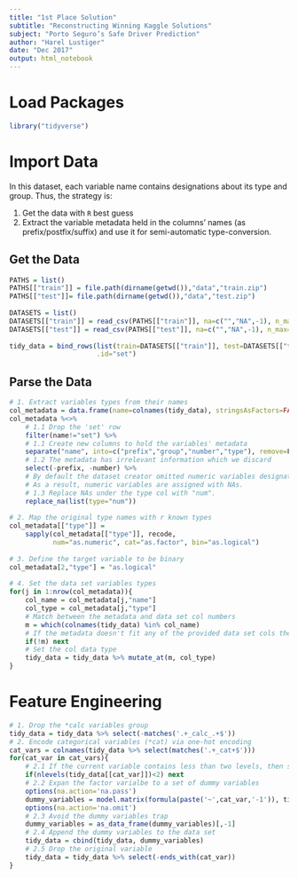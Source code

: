 ```yaml
---
title: "1st Place Solution"
subtitle: "Reconstructing Winning Kaggle Solutions"
subject: "Porto Seguro’s Safe Driver Prediction"
author: "Harel Lustiger"
date: "Dec 2017"
output: html_notebook
---
```


# Load Packages

```r
library("tidyverse")
```


# Import Data

In this dataset, each variable name contains designations about its type and 
group. Thus, the strategy is:

1. Get the data with `R` best guess
2. Extract the variable metadata held in the columns' names 
(as prefix/postfix/suffix) and use it for semi-automatic type-conversion. 

## Get the Data

```r
PATHS = list()
PATHS[["train"]] = file.path(dirname(getwd()),"data","train.zip")
PATHS[["test"]]= file.path(dirname(getwd()),"data","test.zip")
  
DATASETS = list()
DATASETS[["train"]] = read_csv(PATHS[["train"]], na=c("","NA",-1), n_max=1e2)
DATASETS[["test"]] = read_csv(PATHS[["test"]], na=c("","NA",-1), n_max=1e2)
  
tidy_data = bind_rows(list(train=DATASETS[["train"]], test=DATASETS[["test"]]),
                      .id="set")
```

## Parse the Data

```r
# 1. Extract variables types from their names
col_metadata = data.frame(name=colnames(tidy_data), stringsAsFactors=FALSE)
col_metadata %<>%
    # 1.1 Drop the 'set' row
    filter(name!="set") %>%
    # 1.1 Create new columns to hold the variables' metadata
    separate("name", into=c("prefix","group","number","type"), remove=F) %>%
    # 1.2 The metadata has irrelevant information which we discard
    select(-prefix, -number) %>%
    # By default the dataset creator omitted numeric variables designation. 
    # As a result, numeric variables are assigned with NAs.
    # 1.3 Replace NAs under the type col with "num".
    replace_na(list(type="num"))
  
# 2. Map the original type names with r known types
col_metadata[["type"]] = 
    sapply(col_metadata[["type"]], recode, 
           num="as.numeric", cat="as.factor", bin="as.logical")
  
# 3. Define the target variable to be binary
col_metadata[2,"type"] = "as.logical"
  
# 4. Set the data set variables types
for(j in 1:nrow(col_metadata)){
    col_name = col_metadata[j,"name"]
    col_type = col_metadata[j,"type"]
    # Match between the metadata and data set col numbers
    m = which(colnames(tidy_data) %in% col_name)
    # If the metadata doesn't fit any of the provided data set cols then skip it
    if(!m) next
    # Set the col data type
    tidy_data = tidy_data %>% mutate_at(m, col_type)
}
```


# Feature Engineering

```r
# 1. Drop the *calc variables group
tidy_data = tidy_data %>% select(-matches('.+_calc_.+$'))
# 2. Encode categorical variables (*cat) via one-hot encoding
cat_vars = colnames(tidy_data %>% select(matches('.+_cat+$')))
for(cat_var in cat_vars){
    # 2.1 If the current variable contains less than two levels, then skip it
    if(nlevels(tidy_data[[cat_var]])<2) next
    # 2.2 Expan the factor varialbe to a set of dummy variables
    options(na.action='na.pass')
    dummy_variables = model.matrix(formula(paste('~',cat_var,'-1')), tidy_data)
    options(na.action='na.omit')
    # 2.3 Avoid the dummy variables trap
    dummy_variables = as_data_frame(dummy_variables)[,-1]
    # 2.4 Append the dummy variables to the data set
    tidy_data = cbind(tidy_data, dummy_variables)
    # 2.5 Drop the original variable
    tidy_data = tidy_data %>% select(-ends_with(cat_var))
}
```


